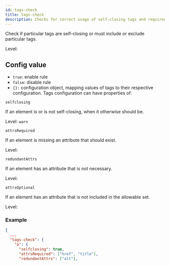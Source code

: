 ```yaml
---
id: tags-check
title: tags-check
description: Checks for correct usage of self-closing tags and required or excluded tags in HTML elements.
---
```



Check if particular tags are self-closing or must include or exclude particular tags.

Level: <Badge text="Error" variant="danger" />

## Config value

- `true`: enable rule
- `false`: disable rule
- `{}:` configuration object, mapping values of tags to their respective configuration. Tags configuration can have properties of:

`selfclosing`

If an element is or is not self-closing, when it otherwise should be.

Level: `warn`

`attrsRequired`

If an element is missing an attribute that should exist.

Level: <Badge text="Error" variant="danger" />

`redundantAttrs`

If an element has an attribute that is not necessary.

Level: <Badge text="Error" variant="danger" />

`attrsOptional`

If an element has an attribute that is not included in the allowable set.

Level: <Badge text="Error" variant="danger" />

### Example

```json
{
  ...
  "tags-check": {
    "a": {
      "selfclosing": true,
      "attrsRequired": ["href", "title"],
      "redundantAttrs": ["alt"],
```
